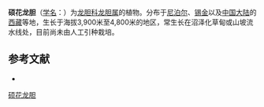 {{Speciesbox
| name = 硕花龙胆
| status = 
| status_system = 
| image =
| genus = Gentiana
| species = amplicrater
| authority = Burk.
}}

'''硕花龙胆'''（[[学名|学名]]：{{lang|la|''Gentiana amplicrater''}}）为[[龙胆科|龙胆科]][[龙胆属|龙胆属]]的植物。分布于[[尼泊尔|尼泊尔]]、[[锡金|锡金]]以及[[中国大陆|中国大陆]]的[[西藏|西藏]]等地，生长于海拔3,900米至4,800米的地区，常生长在沼泽化草甸或山坡流水线处，目前尚未由人工引种栽培。

== 参考文献 ==
<div class="references-small">
* {{cite web| url =http://www.bioinfo.cn/db05/KmzwSpecies.php?action=view&id=9480| title =硕花龙胆| work =《中国高等植物数据库全库》| publisher =中国科学院微生物研究所| author =昆明植物研究所| accessdate =2009-02-24| deadurl =yes| archiveurl =https://web.archive.org/web/20160305063656/http://www.bioinfo.cn/db05/KmzwSpecies.php?action=view&id=9480| archivedate =2016-03-05}}
</div>
{{Taxonbar|from=Q15227478}}

[[Category:龙胆属|硕花龙胆]]


{{植物小作品}}